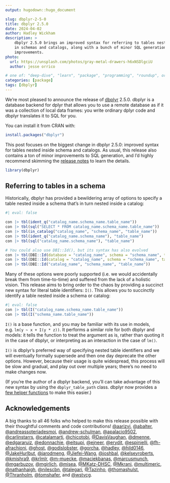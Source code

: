 ```yaml
---
output: hugodown::hugo_document

slug: dbplyr-2-5-0
title: dbplyr 2.5.0
date: 2024-04-02
author: Hadley Wickham
description: >
    dbplyr 2.5.0 brings an improved syntax for referring to tables nested 
    in schemas and catalogs, along with a bunch of minor SQL generation
    improvements.
photo:
  url: https://unsplash.com/photos/gray-metal-drawers-h6xNSDlgciU
  author: jesse orrico

# one of: "deep-dive", "learn", "package", "programming", "roundup", or "other"
categories: [package] 
tags: [dbplyr]
---
```


<!--
TODO:
* [x] Look over / edit the post's title in the yaml
* [x] Edit (or delete) the description; note this appears in the Twitter card
* [x] Pick category and tags (see existing with `hugodown::tidy_show_meta()`)
* [x] Find photo & update yaml metadata
* [x] Create `thumbnail-sq.jpg`; height and width should be equal
* [x] Create `thumbnail-wd.jpg`; width should be >5x height
* [x] `hugodown::use_tidy_thumbnails()`
* [x] Add intro sentence, e.g. the standard tagline for the package
* [x] `usethis::use_tidy_thanks()`
-->

We're most pleased to announce the release of [dbplyr](http://dbplyr.tidyverse.org/) 2.5.0. dbplyr is a database backend for dplyr that allows you to use a remote database as if it was a collection of local data frames: you write ordinary dplyr code and dbplyr translates it to SQL for you.

You can install it from CRAN with:

```r
install.packages("dbplyr")
```

This post focuses on the biggest change in dbplyr 2.5.0: improved syntax for tables nested inside schema and catalogs. As usual, this release also contains a ton of minor improvements to SQL generation, and I'd highly recommend skimming the [release notes](https://github.com/tidyverse/dbplyr/releases/tag/v2.5.0) to learn the details. 

```r
library(dbplyr)
```

## Referring to tables in a schema

Historically, dbplyr has provided a bewildering array of options to specify a table nested inside a schema that's in turn nested inside a catalog:

```r
#| eval: false

con |> tbl(ident_q("catalog_name.schema_name.table_name"))
con |> tbl(sql("SELECT * FROM catalog_name.schema_name.table_name"))
con |> tbl(in_catalog("catalog_name", "schema_name", "table_name"))
con |> tbl(ident_q("catalog_name.schema_name"), "table_name")
con |> tbl(sql("catalog_name.schema_name"), "table_name")

# You could also use DBI::Id(), but its syntax has also evolved
con |> tbl(DBI::Id(database = "catalog_name", schema = "schema_name", table = "table_name"))
con |> tbl(DBI::Id(catalog = "catalog_name", schema = "schema_name", table = "table_name"))
con |> tbl(DBI::Id("catalog_name", "schema_name", "table_name"))
```

Many of these options were poorly supported (i.e. we would accidentally break them from time-to-time) and suffered from the lack of a holistic vision. This release aims to bring order to the chaos by providing a succinct new syntax for literal table identifiers: `I()`. This allows you to succinctly identify a table nested inside a schema or catalog:

```r
#| eval: false
con |> tbl(I("catalog_name.schema_name.table_name"))
con |> tbl(I("schema_name.table_name"))
```

`I()` is a base function, and you may be familiar with its use in models, e.g. `lm(y ~ x + I(y * z))`. It performs a similar role for both dbplyr and models: it tells the function to treat the argument as is, rather than quoting it in the case of dbplyr, or interpreting as an interaction in the case of `lm()`.

`I()` is dbplyr's preferred way of specifying nested table identifiers and we will eventually formally supersede and then one day deprecate the other options. However, because their usage is quite widespread, this process will be slow and gradual, and play out over multiple years; there's no need to make changes now.

(If you're the author of a dbplyr backend, you'll can take advantage of this new syntax by using the `dbplyr_table_path` class. dbplyr now provides a [few helper functions](https://dbplyr.tidyverse.org/reference/is_table_path.html) to make this easier.)

## Acknowledgements

A big thanks to all 46 folks who helped to make this release possible with their thoughtful comments and code contributions! [&#x0040;aarizvi](https://github.com/aarizvi), [&#x0040;abalter](https://github.com/abalter), [&#x0040;andreassoteriadesmoj](https://github.com/andreassoteriadesmoj), [&#x0040;andrew-schulman](https://github.com/andrew-schulman), [&#x0040;apalacio9502](https://github.com/apalacio9502), [&#x0040;carlinstarrs](https://github.com/carlinstarrs), [&#x0040;catalamarti](https://github.com/catalamarti), [&#x0040;chicotobi](https://github.com/chicotobi), [&#x0040;DavisVaughan](https://github.com/DavisVaughan), [&#x0040;dmenne](https://github.com/dmenne), [&#x0040;edgararuiz](https://github.com/edgararuiz), [&#x0040;edonnachie](https://github.com/edonnachie), [&#x0040;eitsupi](https://github.com/eitsupi), [&#x0040;ejneer](https://github.com/ejneer), [&#x0040;erydit](https://github.com/erydit), [&#x0040;espinielli](https://github.com/espinielli), [&#x0040;fh-afrachioni](https://github.com/fh-afrachioni), [&#x0040;ghost](https://github.com/ghost), [&#x0040;godislobster](https://github.com/godislobster), [&#x0040;gorcha](https://github.com/gorcha), [&#x0040;hadley](https://github.com/hadley), [&#x0040;hild0146](https://github.com/hild0146), [&#x0040;JakeHurlbut](https://github.com/JakeHurlbut), [&#x0040;jarodmeng](https://github.com/jarodmeng), [&#x0040;Jiefei-Wang](https://github.com/Jiefei-Wang), [&#x0040;joshbal](https://github.com/joshbal), [&#x0040;kelseyroberts](https://github.com/kelseyroberts), [&#x0040;kmishra9](https://github.com/kmishra9), [&#x0040;krlmlr](https://github.com/krlmlr), [&#x0040;m-muecke](https://github.com/m-muecke), [&#x0040;maciekbanas](https://github.com/maciekbanas), [&#x0040;marcusmunch](https://github.com/marcusmunch), [&#x0040;mgarbuzov](https://github.com/mgarbuzov), [&#x0040;mgirlich](https://github.com/mgirlich), [&#x0040;misea](https://github.com/misea), [&#x0040;MKatz-DHSC](https://github.com/MKatz-DHSC), [&#x0040;Mkranj](https://github.com/Mkranj), [&#x0040;multimeric](https://github.com/multimeric), [&#x0040;nathanhaigh](https://github.com/nathanhaigh), [&#x0040;nilescbn](https://github.com/nilescbn), [&#x0040;talegari](https://github.com/talegari), [&#x0040;Tazinho](https://github.com/Tazinho), [&#x0040;thomashulst](https://github.com/thomashulst), [&#x0040;Thranholm](https://github.com/Thranholm), [&#x0040;tomshafer](https://github.com/tomshafer), and [&#x0040;wstvcg](https://github.com/wstvcg).
